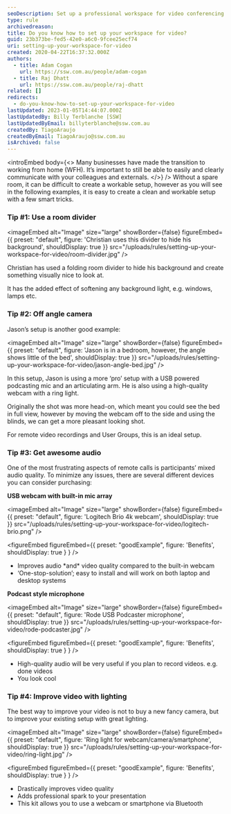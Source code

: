 ```yaml
---
seoDescription: Set up a professional workspace for video conferencing and improve your online presence with these simple yet effective tips.
type: rule
archivedreason:
title: Do you know how to set up your workspace for video?
guid: 23b373be-fed5-42e0-a6c0-9fcee25ecf74
uri: setting-up-your-workspace-for-video
created: 2020-04-22T16:37:32.000Z
authors:
  - title: Adam Cogan
    url: https://ssw.com.au/people/adam-cogan
  - title: Raj Dhatt
    url: https://ssw.com.au/people/raj-dhatt
related: []
redirects:
  - do-you-know-how-to-set-up-your-workspace-for-video
lastUpdated: 2023-01-05T14:44:07.000Z
lastUpdatedBy: Billy Terblanche [SSW]
lastUpdatedByEmail: billyterblanche@ssw.com.au
createdBy: TiagoAraujo
createdByEmail: TiagoAraujo@ssw.com.au
isArchived: false
---
```


<introEmbed
  body={<>
Many businesses have made the transition to working from home (WFH). It’s important to still be able to easily and clearly communicate with your colleagues and externals.
  </>}
/>
Without a spare room, it can be difficult to create a workable setup, however as you will see in the following examples, it is easy to create a clean and workable setup with a few smart tricks.

### Tip #1: Use a room divider


<imageEmbed
  alt="Image"
  size="large"
  showBorder={false}
  figureEmbed={{
    preset: "default",
    figure: 'Christian uses this divider to hide his background',
    shouldDisplay: true
  }}
  src="/uploads/rules/setting-up-your-workspace-for-video/room-divider.jpg"
/>

Christian has used a folding room divider to hide his background and create something visually nice to look at.

It has the added effect of softening any background light, e.g. windows, lamps etc.

### Tip #2: Off angle camera

Jason’s setup is another good example:


<imageEmbed
  alt="Image"
  size="large"
  showBorder={false}
  figureEmbed={{
    preset: "default",
    figure: 'Jason is in a bedroom, however, the angle shows little of the bed',
    shouldDisplay: true
  }}
  src="/uploads/rules/setting-up-your-workspace-for-video/jason-angle-bed.jpg"
/>

In this setup, Jason is using a more ‘pro’ setup with a USB powered podcasting mic and an articulating arm. He is also using a high-quality webcam with a ring light.

Originally the shot was more head-on, which meant you could see the bed in full view, however by moving the webcam off to the side and using the blinds, we can get a more pleasant looking shot.

For remote video recordings and User Groups, this is an ideal setup.

### Tip #3: Get awesome audio

One of the most frustrating aspects of remote calls is participants’ mixed audio quality. To minimize any issues, there are several different devices you can consider purchasing:

**USB webcam with built-in mic array**


<imageEmbed
  alt="Image"
  size="large"
  showBorder={false}
  figureEmbed={{
    preset: "default",
    figure: 'Logitech Brio 4k webcam',
    shouldDisplay: true
  }}
  src="/uploads/rules/setting-up-your-workspace-for-video/logitech-brio.png"
/>

<figureEmbed figureEmbed={{
  preset: "goodExample",
  figure: 'Benefits',
  shouldDisplay: true
} } />


- Improves audio \*and\* video quality compared to the built-in webcam
- ‘One-stop-solution’; easy to install and will work on both laptop and desktop systems

**Podcast style microphone**


<imageEmbed
  alt="Image"
  size="large"
  showBorder={false}
  figureEmbed={{
    preset: "default",
    figure: 'Rode USB Podcaster microphone',
    shouldDisplay: true
  }}
  src="/uploads/rules/setting-up-your-workspace-for-video/rode-podcaster.jpg"
/>

<figureEmbed figureEmbed={{
  preset: "goodExample",
  figure: 'Benefits',
  shouldDisplay: true
} } />


- High-quality audio will be very useful if you plan to record videos. e.g. done videos
- You look cool

### Tip #4: Improve video with lighting

The best way to improve your video is not to buy a new fancy camera, but to improve your existing setup with great lighting.


<imageEmbed
  alt="Image"
  size="large"
  showBorder={false}
  figureEmbed={{
    preset: "default",
    figure: 'Ring light for webcam/camera/smartphone',
    shouldDisplay: true
  }}
  src="/uploads/rules/setting-up-your-workspace-for-video/ring-light.jpg"
/>

<figureEmbed figureEmbed={{
  preset: "goodExample",
  figure: 'Benefits',
  shouldDisplay: true
} } />


- Drastically improves video quality
- Adds professional spark to your presentation
- This kit allows you to use a webcam or smartphone via Bluetooth
